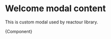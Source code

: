 
<Meta title="ModulesWelcome modal content" component={WelcomeModalContent} />

# Welcome modal content

This is custom modal used by reactour library.


<Canvas>
  <Story
    name="Welcome modal content"
    args={{
      heading: "Welcome to Luftio",
      text:
        "We will guide you through the user interface and show you what all the amazing features, so you can make full use of it.",
    }}>
    {Component}
  </Story>
</Canvas>
